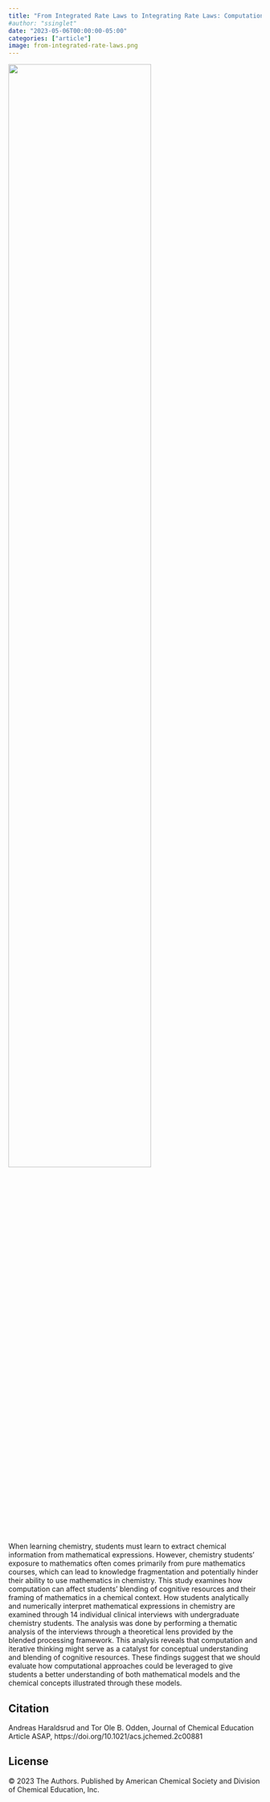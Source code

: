 ```yaml
---
title: "From Integrated Rate Laws to Integrating Rate Laws: Computation as a Conceptual Catalyst"
#author: "ssinglet"
date: "2023-05-06T00:00:00-05:00"
categories: ["article"]
image: from-integrated-rate-laws.png
---
```


![](from-integrated-rate-laws.png){width="75%"}

When learning chemistry, students must learn to extract chemical information from mathematical expressions. However, chemistry students’ exposure to mathematics often comes primarily from pure mathematics courses, which can lead to knowledge fragmentation and potentially hinder their ability to use mathematics in chemistry. This study examines how computation can affect students’ blending of cognitive resources and their framing of mathematics in a chemical context. How students analytically and numerically interpret mathematical expressions in chemistry are examined through 14 individual clinical interviews with undergraduate chemistry students. The analysis was done by performing a thematic analysis of the interviews through a theoretical lens provided by the blended processing framework. This analysis reveals that computation and iterative thinking might serve as a catalyst for conceptual understanding and blending of cognitive resources. These findings suggest that we should evaluate how computational approaches could be leveraged to give students a better understanding of both mathematical models and the chemical concepts illustrated through these models.


## Citation {#citation}

Andreas Haraldsrud and Tor Ole B. Odden,
Journal of Chemical Education Article ASAP,
https://doi.org/10.1021/acs.jchemed.2c00881


## License {#license}

© 2023 The Authors. Published by American Chemical Society and Division of Chemical Education, Inc.
